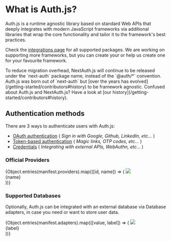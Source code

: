 
# What is Auth.js?

Auth.js is a runtime agnostic library based on standard Web APIs that deeply integrates with modern JavaScript frameworks via additional libraries that wrap the core functionality
and tailor it to the framework's best practices.

<DemoCards />

Check the [integrations page](/getting-started/integrations) for all supported packages. We are working on supporting more frameworks, but you can create your or
help us create one for your favourite framework.

<Callout type="info">
  To reduce migration overhead, NextAuth.js will continue to be released under
  the `next-auth` package name, instead of the `@auth/*` convention. Auth.js was
  born out of `next-auth` but [over the years has
  evolved](/getting-started/contributors#history) to be framework agnostic.
</Callout>

<Callout typpe="info">
  Confused about Auth.js and NextAuth.js? Have a look at [our
  history](/getting-started/contributors#history).
</Callout>

## Authentication methods

There are 3 ways to authenticate users with Auth.js:

- [OAuth authentication](/getting-started/providers/oauth-tutorial) ( _Sign in with Google, Github, LinkedIn, etc..._ )
- [Token-based authentication](/getting-started/providers/email-tutorial) ( _Magic links, OTP codes, etc..._ )
- [Credentials](/getting-started/providers/credentials-tutorial) ( _Integrating with external APIs, WebAuthn, etc..._ )

### Official Providers

<ListDisclosure limit={8}>
  {Object.entries(manifest.providers).map(([id, name]) => (
    <Link
      href={`/reference/core/providers/${id}`}
      key={name}
      className="p-4 border border-solid dark:border-neutral-800 border-slate-200 rounded-lg flex flex-col items-center justify-between w-36 shadow-lg h-32"
    >
      <img src={`/img/providers/${id}.svg`} className="w-11 mt-2" />
      <div className="text-sm text-center">{name}</div>
    </Link>
  ))}
</ListDisclosure>

### Supported Databases

Optionally, Auth.js can be integrated with an external database via Database adapters, in case you need or want to store user data.

<ListDisclosure limit={8}>
  {Object.entries(manifest.adapters).map(([value, label]) => (
    <Link
      href={`/reference/adapter/${value}`}
      key={value}
      className="p-4 border border-solid dark:border-neutral-800 border-slate-200 rounded-lg flex flex-col items-center justify-between w-36 shadow-lg h-32"
    >
      <img src={`/img/adapters/${value}.svg`} className="h-12 mt-2" />
      <div className="text-sm text-center">{label}</div>
    </Link>
  ))}
</ListDisclosure>
